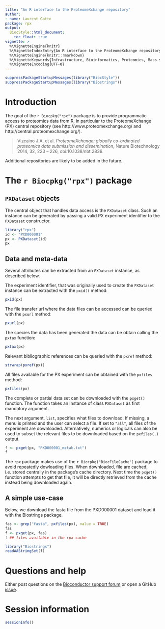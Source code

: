 ```yaml
---
title: "An R interface to the ProteomeXchange repository"
author:
- name: Laurent Gatto
package: rpx
output:
  BiocStyle::html_document:
    toc_float: true
vignette: >
  %\VignetteEngine{knitr}
  %\VignetteIndexEntry{An R interface to the ProteomeXchange repository}
  %\VignetteEngine{knitr::rmarkdown}
  %\VignetteKeywords{Infrastructure, Bioinformatics, Proteomics, Mass spectrometry}
  %\VignetteEncoding{UTF-8}
---
```


```r
suppressPackageStartupMessages(library("BiocStyle"))
suppressPackageStartupMessages(library("Biostrings"))
```


# Introduction

The goal of the `r Biocpkg("rpx")` package is to provide programmatic
access to proteomics data from R, in particular to the ProteomeXchange
(PX) central repository (see http://www.proteomexchange.org/ and
http://central.proteomexchange.org/).

> Vizcaino J.A. et al. *ProteomeXchange: globally co-ordinated
> proteomics data submission and dissemination*, Nature Biotechnology
> 2014, 32, 223 -- 226, doi:10.1038/nbt.2839.

Additional repositories are likely to be added in the future.


# The `r Biocpkg("rpx")`  package

## `PXDataset` objects

The central object that handles data access is the `PXDataset`
class. Such an instance can be generated by passing a valid PX
experiment identifier to the `PXDataset` constructor.

```r
library("rpx")
id <- "PXD000001"
px <- PXDataset(id)
px
```

## Data and meta-data

Several attributes can be extracted from an `PXDataset` instance, as
described below.


The experiment identifier, that was originally used to create the
`PXDataset` instance can be extracted with the `pxid()` method:

```r
pxid(px)
```

The file transfer url where the data files can be accessed can be
queried with the `pxurl` method:

```r
pxurl(px)
```

The species the data has been generated the data can be obtain calling
the `pxtax` function:

```r
pxtax(px)
```

Relevant bibliographic references can be queried with the
`pxref` method:

```r
strwrap(pxref(px))
```

All files available for the PX experiment can be obtained with the
`pxfiles` method:

```r
pxfiles(px)
```

The complete or partial data set can be downloaded with the `pxget()`
function. The function takes an instance of class `PXDataset` as first
mandatory argument.

The next argument, `list`, specifies what files to download. If
missing, a menu is printed and the user can select a file. If set to
`"all"`, all files of the experiment are downloaded. Alternatively,
numerics or logicals can also be used to subset the relevant files to
be downloaded based on the `pxfiles(.)` output.

```r
f <- pxget(px, "PXD000001_mztab.txt")
f
```

The `rpx` package makes use of the `r Biocpkg("BiocFileCache")`
package to avoid repeatedly dowloading files. When downloaded, file
are cached, i.e. stored centrally in the package's cache
directory. Next time the `pxget()` function attempts to get that file,
it will be directly retrieved from the cache instead being downloaded
again.

<!-- Finally, a list of recent PX additions and updates can be obtained -->
<!-- using the `pxannounced()` function: -->

<!-- ```{r pxan} -->
<!-- pxannounced() -->
<!-- ``` -->

## A simple use-case

Below, we download the fasta file from the PXD000001 dataset and load
it with the Biostrings package.

```r
fas <- grep("fasta", pxfiles(px), value = TRUE)
fas
f <- pxget(px, fas)
f ## files available in the rpx cache
```

```r
library("Biostrings")
readAAStringSet(f)
```

# Questions and help

Either post questions on the [Bioconductor support
forum](https://support.bioconductor.org/) or open a GitHub
[issue](https://github.com/lgatto/rpx/issues).

# Session information

```r
sessionInfo()
```
